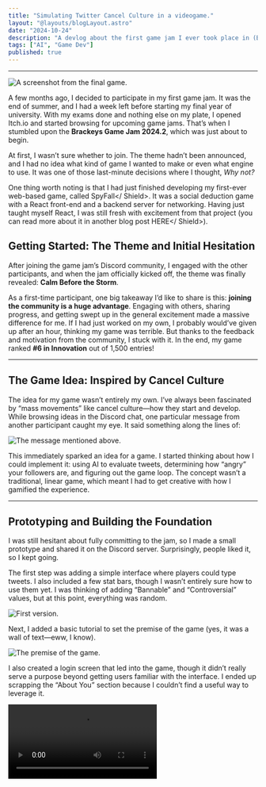 ```yaml
---
title: "Simulating Twitter Cancel Culture in a videogame."
layout: "@layouts/blogLayout.astro"
date: "2024-10-24"
description: "A devlog about the first game jam I ever took place in (Brackeys Game Jam 2024.2)."
tags: ["AI", "Game Dev"]
published: true
---
```



---

![A screenshot from the final game.](@assets/blog/twister/penguinz1.png)

A few months ago, I decided to participate in my first game jam. It was the end of summer, and I had a week left before starting my final year of university. With my exams done and nothing else on my plate, I opened Itch.io and started browsing for upcoming game jams. That’s when I stumbled upon the **Brackeys Game Jam 2024.2**, which was just about to begin.

At first, I wasn’t sure whether to join. The theme hadn’t been announced, and I had no idea what kind of game I wanted to make or even what engine to use. It was one of those last-minute decisions where I thought, *Why not?* 

One thing worth noting is that I had just finished developing my first-ever web-based game, called <Shield icon="twemoji:detective" url="https://spyfall.derewah.dev">SpyFall</ Shield>. It was a social deduction game with a React front-end and a backend server for networking. Having just taught myself React, I was still fresh with excitement from that project (you can read more about it in another blog post <Shield icon="mdi:alpha-d-circle-outline" url="./spyfall ">HERE</ Shield>).

## Getting Started: The Theme and Initial Hesitation

After joining the game jam’s Discord community, I engaged with the other participants, and when the jam officially kicked off, the theme was finally revealed: **Calm Before the Storm**.

As a first-time participant, one big takeaway I’d like to share is this: **joining the community is a huge advantage**. Engaging with others, sharing progress, and getting swept up in the general excitement made a massive difference for me. If I had just worked on my own, I probably would’ve given up after an hour, thinking my game was terrible. But thanks to the feedback and motivation from the community, I stuck with it. In the end, my game ranked **#6 in Innovation** out of 1,500 entries!

---

## The Game Idea: Inspired by Cancel Culture

The idea for my game wasn’t entirely my own. I’ve always been fascinated by “mass movements” like cancel culture—how they start and develop. While browsing ideas in the Discord chat, one particular message from another participant caught my eye. It said something along the lines of:

![The message mentioned above.](@assets/blog/twister/discord.png)

This immediately sparked an idea for a game. I started thinking about how I could implement it: using AI to evaluate tweets, determining how “angry” your followers are, and figuring out the game loop. The concept wasn’t a traditional, linear game, which meant I had to get creative with how I gamified the experience.

---

## Prototyping and Building the Foundation

I was still hesitant about fully committing to the jam, so I made a small prototype and shared it on the Discord server. Surprisingly, people liked it, so I kept going.

The first step was adding a simple interface where players could type tweets. I also included a few stat bars, though I wasn’t entirely sure how to use them yet. I was thinking of adding “Bannable” and “Controversial” values, but at this point, everything was random.

![First version.](@assets/blog/twister/image.png)

Next, I added a basic tutorial to set the premise of the game (yes, it was a wall of text—eww, I know).

![The premise of the game.](@assets/blog/twister/intro.png)

I also created a login screen that led into the game, though it didn’t really serve a purpose beyond getting users familiar with the interface. I ended up scrapping the “About You” section because I couldn’t find a useful way to leverage it.

<video controls class="w-full flex flex-row justify-center aspect-video">
  <source src={import("./src/assets/blog/twister/logging in.mp4")} type="video/mp4" />
</ video>

My final vision for the game included features like replying to comments, having persistent conversations with AI-generated repliers, DMs, and even “drama events” where you’d battle against specific users to affect your reputation. Unfortunately, with only one week to work on it, I had to scrap a lot of those ideas.

---

## Rating Tweets: The Challenges of Using AI

To rate the tweets, I wanted to use OpenAI’s API to determine whether the content was controversial. But I ran into a few challenges:

**Security**: How do you securely store an API key on a frontend web app? I didn’t want anyone snooping around my code and using my OpenAI key at my expense. To solve this, I built a backend that acted as a middleman. The web app would send tweets to my backend, which would then call the OpenAI API, get a score, and send it back to the frontend. 

This backend solution had other advantages too: I could dynamically adjust how the tweets were rated, track game stats, and control costs, all without exposing my API key.

**Cost**: I discovered that OpenAI offers a free “moderation” endpoint, which auto-flags content based on various metrics like hate speech, violence, and offensive language.

![Endpoint explaining it was free. Thanks OpenAI!](@assets/blog/twister/freemod.png)

![Moderation values.](@assets/blog/twister/moderation.png)

I used this endpoint to create a “low-res flagging” system, where less controversial tweets would be flagged early in the game. As the game progressed, it would switch to a more in-depth “high-res flagging,” using OpenAI to detect not just offensive content, but controversial opinions as well. This helped balance gameplay while also managing costs.

![The (primitive) los res flagging functions.](@assets/blog/twister/scores.png)

---

## Adding Interactivity: Comments, Apologies, and Gameplay Loop

To make the game more interactive, I added **AI-generated comments**. Depending on the controversy level, different types of commenters would appear—“Edgy,” “Enraged,” “Trolling,” or “Offended.” They would react to your posts with relevant comments.

I also introduced a memory system. Commenters would remember your previous tweets, so if you apologized for something, the AI could gauge whether your apology was sincere. This led to some fun interactions where a truthful apology could reduce your controversy score.

<video controls class="w-full flex flex-row justify-center aspect-video">
  <source src="./src/assets/blog/twister/comments.mp4" type="video/mp4" />
</ video>

Next, I implemented a “followers” counter to give the game a clear goal. The idea was to **survive as long as possible** by maintaining your follower count. If your tweets were too tame, people would lose interest and unfollow you. On the other hand, staying too controversial for too long would get you banned or canceled.

<video controls class="w-full flex flex-row justify-center aspect-video">
  <source src="../src/assets/blog/twister/progress.mp4" type="video/mp4" />
</ video>

---

## The Final Stretch: Features and Fun Additions

One of the fun mechanics I added was the ability to delete tweets. Deleting a tweet would instantly drop your “Bannable” score to zero, but people would notice, and the comments would update to reflect their anger at the deletion. 

<video controls class="w-full flex flex-row justify-center aspect-video">
  <source src="../src/assets/blog/twister/deletion.mp4" type="video/mp4" />
</ video>

I also added “event triggers” for things that commonly happen in cancel culture. For example, one of my favorites was a random event where **Penguinz0** (a popular YouTuber) would tweet about your situation, causing a surge in controversy. 

<video controls class="w-full flex flex-row justify-center aspect-video">
  <source src="../src/assets/blog/twister/penguinz0.mp4" type="video/mp4" />
</ video>

To make the game less frustrating, I included a “heart” and “warning” counter at the top of the screen to show how close you were to being canceled. 

<video controls class="w-full flex flex-row justify-center aspect-video">
  <source src="../src/assets/blog/twister/full.mp4" type="video/mp4" />
</ video>

---

## The Results: #6 in Innovation!

When the jam ended, voting began, and I received a lot of positive feedback. Players found the concept innovative, and I knew it would perform well in that category. I wasn’t too concerned about other categories since my game was more of an experiment than a traditional gaming experience.

In the end, I was thrilled to rank **#6 in Innovation**! For my first game jam, that was a huge accomplishment.

![Final ranking.](@assets/blog/twister/ranking.png)

<Paragraph subtitle="The website says #7, but the original #1 submission was disqualified for manipulating votes in their favour" />

Looking back, I’m certain that sharing my progress on Discord and engaging with the community was what kept me going. Seeing others excited about my game and giving me feedback made a world of difference. Plus, writing this blog post was super easy because I just looked back at my Discord messages from the jam!

That’s a wrap on my first-ever game jam. I hope you enjoyed my story, and I’m definitely going to take part in more jams in the future. Stay tuned, and thanks for reading!

Play <Shield icon="mdi:weather-windy" url="https://derewah.itch.io/twister">Twister</Shield> directly in the browser on Itch.io.


